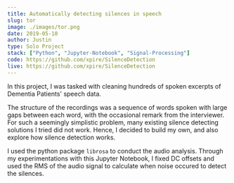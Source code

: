 ```yaml
---
title: Automatically detecting silences in speech
slug: tor
image: ./images/tor.png
date: 2019-05-10
author: Justin
type: Solo Project
stack: ["Python", "Jupyter-Notebook", "Signal-Processing"]
code: https://github.com/xpire/SilenceDetection
live: https://github.com/xpire/SilenceDetection
---
```


In this project, I was tasked with cleaning hundreds of spoken
excerpts of Dementia Patients' speech data.

The structure of the recordings was a sequence of words spoken with
large gaps between each word, with the occasional remark from the
interviewer. For such a seemingly simplistic problem, many existing
silence detecting solutions I tried did not work. Hence, I decided to
build my own, and also explore how silence detection works.

I used the python package `librosa` to conduct the audio
analysis. Through my experimentations with this Jupyter Notebook, I
fixed DC offsets and used the RMS of the audio signal to calculate
when noise occured to detect the silences.